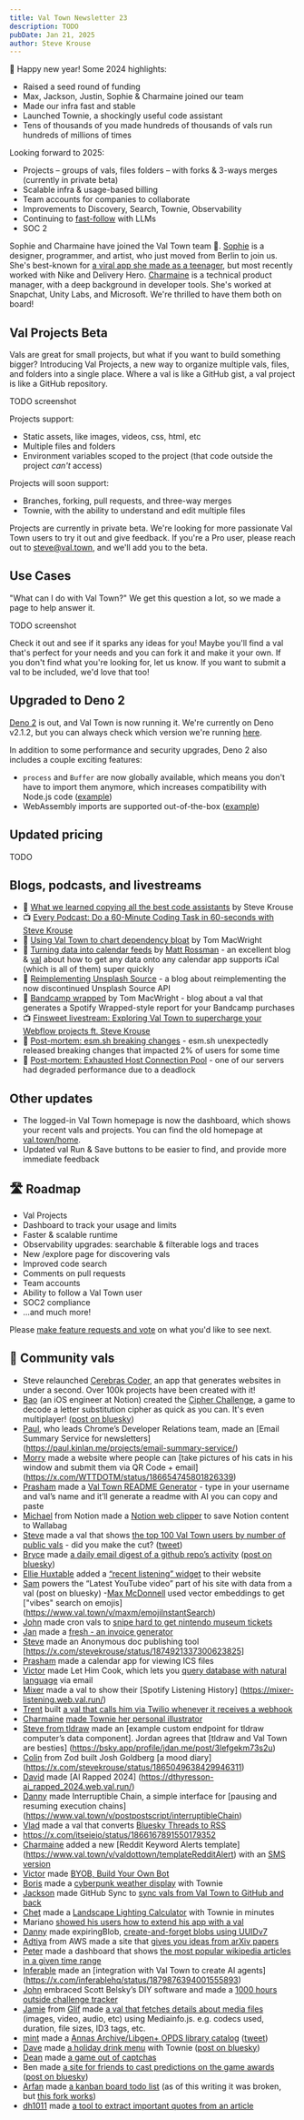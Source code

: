 ```yaml
---
title: Val Town Newsletter 23
description: TODO
pubDate: Jan 21, 2025
author: Steve Krouse
---
```



🥳 Happy new year! Some 2024 highlights:

- Raised a seed round of funding
- Max, Jackson, Justin, Sophie & Charmaine joined our team
- Made our infra fast and stable
- Launched Townie, a shockingly useful code assistant
- Tens of thousands of you made hundreds of thousands of vals run hundreds of millions of times

Looking forward to 2025:

- Projects – groups of vals, files folders – with forks & 3-ways merges (currently in private beta)
- Scalable infra & usage-based billing
- Team accounts for companies to collaborate
- Improvements to Discovery, Search, Townie, Observability
- Continuing to [fast-follow](/fast-follow/) with LLMs
- SOC 2

Sophie and Charmaine have joined the Val Town team 🥳. [Sophie](https://sophiehouser.com/)
is a designer, programmer, and artist, who just moved from Berlin to join us. She's
best-known for [a viral app she made as a teenager](https://sophiehouser.com/tampon-run-), but most recently worked with Nike and Delivery Hero. [Charmaine](https://www.charmaineklee.com/)
is a technical product manager, with a deep background in developer tools. She's worked at
Snapchat, Unity Labs, and Microsoft. We're thrilled to have them both on board!

## Val Projects Beta

Vals are great for small projects, but what if you want to build something bigger? Introducing Val Projects, a new way to organize multiple vals, files, and folders into a single place. Where a val is like a GitHub gist, a val project is like a GitHub repository.

TODO screenshot

Projects support:

- Static assets, like images, videos, css, html, etc
- Multiple files and folders
- Environment variables scoped to the project (that code outside the project _can't_ access)

Projects will soon support:

- Branches, forking, pull requests, and three-way merges
- Townie, with the ability to understand and edit multiple files

Projects are currently in private beta. We're looking for more passionate Val Town users to try it out and give feedback. If you're a Pro user, please reach out to steve@val.town, and we'll add you to the beta.

## Use Cases

"What can I do with Val Town?" We get this question a lot, so we made a page to help answer it.

TODO screenshot

Check it out and see if it sparks any ideas for you! Maybe you'll find a val that's perfect for your needs and you can fork it and make it your own. If you don't find what you're looking for, let us know. If you want to submit a val to be included, we'd love that too!

## Upgraded to Deno 2

[Deno 2](https://deno.com/blog/v2.0) is out, and Val Town is now running it. We're currently on Deno v2.1.2, but you can always check which version we're running [here](https://www.val.town/v/std/deno_version).

In addition to some performance and security upgrades, Deno 2 also includes a couple exciting features:

- `process` and `Buffer` are now globally available, which means you don't have to import them anymore, which increases compatibility with Node.js code ([example](https://www.val.town/v/stevekrouse/processBufferDeno2Example))
- WebAssembly imports are supported out-of-the-box ([example](https://www.val.town/v/just_be/deno2wasmExample))

## Updated pricing

TODO

## Blogs, podcasts, and livestreams

- 📝 [What we learned copying all the best code assistants](https://blog.val.town/blog/fast-follow/) by Steve Krouse
- 📺 [Every Podcast: Do a 60-Minute Coding Task in 60-seconds with Steve Krouse](https://x.com/danshipper/status/1864324178901651828)
- 📝 [Using Val Town to chart dependency bloat](https://blog.val.town/blog/devstats/) by Tom MacWright
- 📝 [Turning data into calendar feeds](https://mattrossman.com/2025/01/06/turning-data-into-calendar-feeds) by [Matt Rossman](https://www.val.town/u/mattrossman) - an excellent blog & [val](https://www.val.town/v/mattrossman/turningDataIntoCalendarFeeds) about how to get any data onto any calendar app supports iCal (which is all of them) super quickly
- 📝 [Reimplementing Unsplash Source](https://paul.af/reimplementing-unsplash-source) - a blog about reimplementing the now discontinued Unsplash Source API
- 📝 [Bandcamp wrapped](https://macwright.com/2024/12/06/bandcamp-wrapped) by Tom MacWright - blog about a val that generates a Spotify Wrapped-style report for your Bandcamp purchases
- 📺 [Finsweet livestream: Exploring Val Town to supercharge your Webflow projects ft. Steve Krouse](https://www.youtube.com/watch?v=Cm-yqc8Hve8)
- 📝 [Post-mortem: esm.sh breaking changes](https://blog.val.town/blog/post-mortem-esm-sh/) - esm.sh unexpectedly released breaking changes that impacted 2% of users for some time
- 📝 [Post-mortem: Exhausted Host Connection Pool](https://blog.val.town/blog/post-mortem-exhausted-host-connection-pool/) - one of our servers had degraded performance due to a deadlock

## Other updates

- The logged-in Val Town homepage is now the dashboard, which shows your recent vals and projects. You can find the old homepage at [val.town/home](https://www.val.town/home).
- Updated val Run & Save buttons to be easier to find, and provide more immediate feedback

## 🛣️ Roadmap

- Val Projects
- Dashboard to track your usage and limits
- Faster & scalable runtime
- Observability upgrades: searchable & filterable logs and traces
- New /explore page for discovering vals
- Improved code search
- Comments on pull requests
- Team accounts
- Ability to follow a Val Town user
- SOC2 compliance
- ...and much more!

Please [make feature requests and vote](https://github.com/val-town/val-town-product/discussions?discussions) on what you'd like to see next.

## 🌟 Community vals

- Steve relaunched [Cerebras Coder](https://www.val.town/v/stevekrouse/cerebras_coder), an app that generates websites in under a second. Over 100k projects have been created with it!
- [Bao](https://www.val.town/u/bao) (an iOS engineer at Notion) created the [Cipher Challenge](https://www.val.town/v/bao/cipher), a game to decode a letter substitution cipher as quick as you can. It's even multiplayer! ([post on bluesky](https://bsky.app/profile/baolei.org/post/3leqdekcylk2g))
- [Paul](https://www.val.town/u/paulkinlan), who leads Chrome’s Developer Relations team, made an [Email Summary Service for newsletters] (https://paul.kinlan.me/projects/email-summary-service/)
- [Morry](https://wttdotm.com/) made a website where people can [take pictures of his cats in his window and submit them via QR Code + email] (https://x.com/WTTDOTM/status/186654745801826339)
- [Prasham](https://www.val.town/u/prashamtrivedi) made a [Val Town README Generator](https://www.val.town/v/prashamtrivedi/valreadmegenerator) - type in your username and val’s name and it’ll generate a readme with AI you can copy and paste
- [Michael](https://www.val.town/u/michaelfromyeg) from Notion made a [Notion web clipper](https://x.com/michaelfromyeg/status/1873087505224089742) to save Notion content to Wallabag
- [Steve](https://www.val.town/u/stevekrouse) made a val that shows [the top 100 Val Town users by number of public vals](https://www.val.town/v/stevekrouse/prolific) - did you make the cut? ([tweet](https://x.com/stevekrouse/status/1879282475823952138))
- [Bryce](https://www.val.town/u/amoeba) made [a daily email digest of a github repo’s activity](https://www.val.town/v/amoeba/githubRepoDailyEmailDigest) ([post on bluesky](https://bsky.app/profile/stevekrouse.com/post/3ldsxj5xgrk2l))
- [Ellie Huxtable](https://www.val.town/u/ellie/forks) added a [“recent listening” widget](https://x.com/ellie_huxtable/status/1866590562620420550) to their website
- [Sam](https://www.val.town/u/samkingco) powers the “Latest YouTube video” part of his site with data from a val (post on bluesky) -[Max McDonnell](https://www.val.town/u/maxm) used vector embeddings to get ["vibes" search on emojis] (https://www.val.town/v/maxm/emojiInstantSearch)
- [John](https://www.val.town/u/johnphamous) made cron vals to [snipe hard to get nintendo museum tickets](https://x.com/JohnPhamous/status/1877781209750913223)
- [Jan](https://www.val.town/u/yawnxyz) made a [fresh - an invoice generator](https://www.val.town/v/yawnxyz/fresh)
- [Steve](https://www.val.town/u/stevekrouse) made an Anonymous doc publishing tool [https://x.com/stevekrouse/status/1874921337300623825]
- [Prasham](https://www.val.town/u/prashamtrivedi) made a calendar app for viewing ICS files
- [Victor](https://www.val.town/u/vawogbemi/) made Let Him Cook, which lets you [query database with natural language](https://www.val.town/v/vawogbemi/lhc) via email
- [Mixer](https://www.val.town/u/mixer) made a val to show their [Spotify Listening History] (https://mixer-listening.web.val.run/)
- [Trent](https://www.val.town/u/tr3ntg) built [a val that calls him via Twilio whenever it receives a webhook](https://www.val.town/v/tr3ntg/makeCallOnEmail)
- [Charmaine](https://www.val.town/u/charmaine) [made Townie her personal illustrator](https://x.com/charmaine_klee/status/1880307658013466712)
- [Steve from tldraw](https://www.val.town/u/steveruizok) made an [example custom endpoint for tldraw computer’s data component]. Jordan agrees that [tldraw and Val Town are besties] (https://bsky.app/profile/jdan.me/post/3lefgekm73s2u)
- [Colin](https://www.val.town/u/colin) from Zod built Josh Goldberg [a mood diary] (https://x.com/stevekrouse/status/1865049638429946311)
- [David](https://www.val.town/u/dthyresson) made [AI Rapped 2024] (https://dthyresson-ai_rapped_2024.web.val.run/)
- [Danny](https://www.val.town/u/postpostscript) made Interruptible Chain, a simple interface for [pausing and resuming execution chains] (https://www.val.town/v/postpostscript/interruptibleChain)
- [Vlad](https://www.val.town/u/vlad) made a val that converts [Bluesky Threads to RSS](https://vlad-blueskythreadtorss.web.val.run/)
- https://x.com/itseieio/status/1866167891550179352
- [Charmaine](https://www.val.town/u/charmaine) added a new [Reddit Keyword Alerts template] (https://www.val.town/v/valdottown/templateRedditAlert) with an [SMS version](https://www.val.town/v/charmaine/redditKeywordSMS)
- [Victor](https://www.val.town/u/vawogbemi/) made [BYOB, Build Your Own Bot](https://www.val.town/v/vawogbemi/BYOB)
- [Boris](https://www.val.town/u/boristane/) made a [cyberpunk weather display](<(https://x.com/boristane/status/1868010048225776000)>) with Townie
- [Jackson](https://www.val.town/u/jxnblk) made GitHub Sync to [sync vals from Val Town to GitHub and back](https://www.val.town/v/jxnblk/gitHubSync)
- [Chet](https://www.val.town/u/chet) made a [Landscape Lighting Calculator](https://x.com/ccorcos/status/1867769136274977119) with Townie in minutes
- Mariano [showed his users how to extend his app with a val](https://bsky.app/profile/marianoguerra.org/post/3lczyqqg6gs2y)
- [Danny](https://www.val.town/u/postpostscript) made expiringBlob, [create-and-forget blobs using UUIDv7](https://www.val.town/v/postpostscript/expiringBlob)
- [Adtiya](https://www.val.town/u/adiadd) from AWS made a site that [gives you ideas from arXiv papers](https://x.com/adiaddxyz/status/1871302483022426476)
- [Peter](https://www.val.town/u/peterqliu) made a dashboard that shows [the most popular wikipedia articles in a given time range](https://peterqliu-ww_top1k_dashboard.web.val.run/)
- [Inferable](https://www.val.town/u/inferable) made an [integration with Val Town to create AI agents] (https://x.com/inferablehq/status/1879876394001555893)
- [John](https://x.com/John__Wetzel) embraced Scott Belsky’s DIY software and made a [1000 hours outside challenge tracker](https://x.com/John__Wetzel/status/1876000610413396075)
- [Jamie](https://www.val.town/u/jamiedubs) from [Glif](https://glif.app/) made [a val that fetches details about media files](https://www.val.town/v/jamiedubs/mediainfo) (images, video, audio, etc) using Mediainfo.js. e.g. codecs used, duration, file sizes, ID3 tags, etc.
- [mint](https://www.val.town/u/mintexists) made a [Annas Archive/Libgen+ OPDS library catalog](https://www.val.town/v/mintexists/libgenopds) ([tweet](https://x.com/eva_exists/status/1876104402605617277))
- [Dave](https://www.val.town/u/dave_smith) made [a holiday drink menu](https://www.val.town/v/dave_smith/holidaycocktailmenu) with Townie ([post on bluesky](https://bsky.app/profile/davesmith.dev/post/3ldycgviygs2v))
- [Dean](https://val.town/u/loading) made [a game out of captchas](https://loading-captcha.web.val.run/)
- Ben made [a site for friends to cast predictions on the game awards](https://gameawards.mitchinson.dev) ([post on bluesky](https://bsky.app/profile/mitchinson.dev/post/3ld7asiu4zs23))
- [Arfan](https://www.val.town/u/arfan) made [a kanban board todo list](https://www.val.town/v/arfan/kanbanTodoList) (as of this writing it was broken, but [this fork works](https://www.val.town/v/stevekrouse/kanbanTodoList))
- [dh1011](https://www.val.town/u/dh1011) made [a tool to extract important quotes from an article](https://www.val.town/v/dh1011/quoteExtractor)

